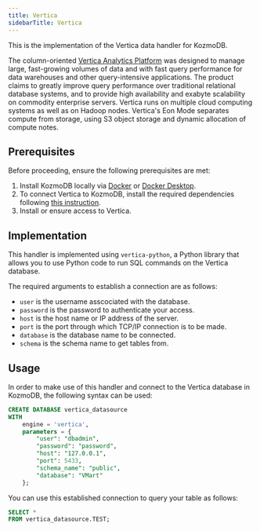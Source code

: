 ```yaml
---
title: Vertica
sidebarTitle: Vertica
---
```


This is the implementation of the Vertica data handler for KozmoDB.

The column-oriented [Vertica Analytics Platform](https://www.vertica.com/overview/) was designed to manage large, fast-growing volumes of data and with fast query performance for data warehouses and other query-intensive applications. The product claims to greatly improve query performance over traditional relational database systems, and to provide high availability and exabyte scalability on commodity enterprise servers. Vertica runs on multiple cloud computing systems as well as on Hadoop nodes. Vertica's Eon Mode separates compute from storage, using S3 object storage and dynamic allocation of compute notes.

## Prerequisites

Before proceeding, ensure the following prerequisites are met:

1. Install KozmoDB locally via [Docker](/setup/self-hosted/docker) or [Docker Desktop](/setup/self-hosted/docker-desktop).
2. To connect Vertica to KozmoDB, install the required dependencies following [this instruction](/setup/self-hosted/docker#install-dependencies).
3. Install or ensure access to Vertica.

## Implementation

This handler is implemented using `vertica-python`, a Python library that allows you to use Python code to run SQL commands on the Vertica database.

The required arguments to establish a connection are as follows:

* `user` is the username asscociated with the database.
* `password` is the password to authenticate your access.
* `host` is the host name or IP address of the server.
* `port` is the port through which TCP/IP connection is to be made.
* `database` is the database name to be connected.
* `schema` is the schema name to get tables from.

## Usage

In order to make use of this handler and connect to the Vertica database in KozmoDB, the following syntax can be used:

```sql
CREATE DATABASE vertica_datasource
WITH
    engine = 'vertica',
    parameters = {
        "user": "dbadmin",
        "password": "password",
        "host": "127.0.0.1",
        "port": 5433,
        "schema_name": "public",
        "database": "VMart"
    };
```

You can use this established connection to query your table as follows:

```sql
SELECT *
FROM vertica_datasource.TEST;
```
